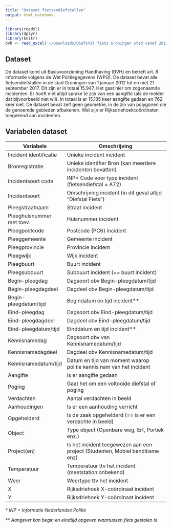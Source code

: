 ```yaml
---
title: "Dataset fietsendiefstallen"
output: html_notebook
---
```



```r
library(readxl)
library(dplyr)
library(knitr)
bvh <- read_excel('~/Downloads/Diefstal fiets Groningen stad vanaf 2013.xlsx')
```

## Dataset

De dataset komt uit Basisvoorziening Handhaving (BVH) en betreft art. 8 informatie volgens de Wet Politiegegevens (WPG). De dataset bevat alle fietsendiefstallen in de stad Groningen van 1 januari 2012 tot en met 21 september 2017. Dit zijn er in totaal 15.947. Het gaat hier om zogenaamde incidenten. Er hoeft niet altijd sprake te zijn van een aangifte (als de melder dat bijvoorbeeld niet wil). In totaal is er 15.185 keer aangifte gedaan en 762 keer niet. De dataset bevat zelf geen geometrie, in de zin van polygonen die de genoemde gebieden afbakenen. Wel zijn er Rijksdriehoekcoördinaten toegekend aan incidenten.

## Variabelen dataset

Variabele | Omschrijving
---|---------------------------------------------------------------------------------------
Incident identificatie  | Unieke incident incident
Bronregistratie         | Unieke identifier Bron (kan meerdere incidenten bevatten)
Incidentsoort code      | INP* Code voor type incident (fietsendiefstal = A72)
Incidentsoort           | Omschrijving incident (in dit geval altijd "Diefstal Fiets")
Pleegstraatnaam         | Straat incident
Pleeghuisnummer met toev. | Huisnummer incident
Pleegpostcode           | Postcode (PC6) incident
Pleeggemeente           | Gemeente incident
Pleegprovincie          | Provincie incident
Pleegwijk               | Wijk incident
Pleegbuurt              | Buurt incident
Pleegsubbuurt           | Subbuurt incident (== buurt incident)
Begin-pleegdag          | Dagsoort obv Begin-pleegdatum/tijd
Begin-pleegdagdeel      | Dagdeel obv Begin-pleegdatum/tijd
Begin-pleegdatum/tijd   | Begindatum en tijd incident** 
Eind-pleegdag           | Dagsoort obv Eind-pleegdatum/tijd
Eind-pleegdagdeel       | Dagdeel obv Eind-pleegdatum/tijd
Eind-pleegdatum/tijd    | Einddatum en tijd incident** 
Kennisnamedag           | Dagsoort obv van Kennisnamedatum/tijd 
Kennisnamedagdeel       | Dagdeel obv Kennisnamedatum/tijd 
Kennisnamedatum/tijd    | Datum en tijd van moment waarop politie kennis nam van het incident
Aangifte                | Is er aangifte gedaan
Poging                  | Gaat het om een voltooide diefstal of poging
Verdachten              | Aantal verdachten in beeld
Aanhoudingen            | Is er een aanhouding verricht
Opgehelderd             | Is de zaak opgehelderd (== is er een verdachte in beeld)
Object                  | Type object (Openbare weg, Erf, Portiek enz.)
Project(en)             | Is het incident toegewezen aan een project (Studenten, Mobiel banditisme enz)
Temperatuur             | Temperatuur ttv het incident (meetstation onbekend)
Weer                    | Weertype ttv het incident 
X                       | Rijksdriehoek X-coördinaat incident
Y                       | Rijksdriehoek Y-coördinaat incident


*\* INP = Informatie Nederlandse Politie*

*\*\* Aangever kan begin en eindtijd opgeven waartussen fiets gestolen is*
    
    

